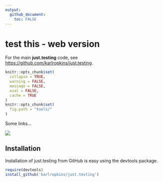 ```yaml
---
output: 
  github_document: 
    toc: FALSE
---
```


<!-- Edit the README.Rmd only!!! The README.md is generated automatically from README.Rmd. -->

test this - web version
========================================================

For the main **just.testing** code, see <https://github.com/karlropkins/just.testing>.

```r
knitr::opts_chunk$set(
  collapse = TRUE,
  warning = FALSE,
  message = FALSE,
  eval = FALSE,
  cache = TRUE
)
knitr::opts_chunk$set(
  fig.path = "tools/"
)
```


Some links...

![](http://cranlogs.r-pkg.org/badges/grand-total/just.testing)





## Installation

Installation of just.testing from GitHub is easy using the devtools
package.

```r
require(devtools)
install_github('karlropkins/just.testing')
```



